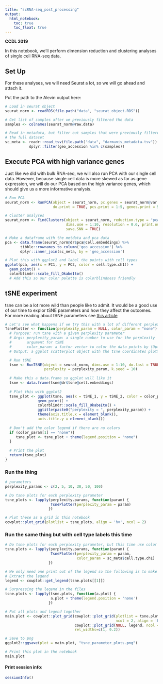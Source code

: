 ```yaml
---
title: "scRNA-seq_post_processing"
output:   
  html_notebook: 
    toc: true
    toc_float: true
---
```


**CCDL 2019**

In this notebook, we'll perform dimension reduction and clustering analyses of 
single cell RNA-seq data. 

## Set Up 
For these analyses, we will need Seurat a lot, so we will go ahead and attach it.  

Put the path to the Alevin output here:
```r
# Load in seurat object
seurat_norm <- readRDS(file.path("data", "seurat_object.RDS"))

# Get list of samples after we previously filtered the data
samples <- colnames(seurat_norm@raw.data)

# Read in metadata, but filter out samples that were previously filtered out of 
# the full dataset
sc_meta <- readr::read_tsv(file.path("data", "darmanis_metadata.tsv")) %>% 
           dplyr::filter(geo_accession %in% c(samples))
```

## Execute PCA with high variance genes
Just like we did with bulk RNA-seq, we will also run PCA with our single cell data. 
However, because single cell data is more skewed as far as gene expression, we 
will do our PCA based on the high variance genes, which should give us a more 
informative analysis.
```r
# Run PCA
seurat_norm <- RunPCA(object = seurat_norm, pc.genes = seurat_norm@var.genes,
                      do.print = TRUE, pcs.print = 1:5, genes.print = 5)

# Cluster analyses
seurat_norm <- FindClusters(object = seurat_norm, reduction.type = "pca", 
                            dims.use = 1:10, resolution = 0.6, print.output = 0, 
                            save.SNN = TRUE)
```

```r
# Make a dataframe with the metdata and pca data
pca <- data.frame(seurat_norm@dr$pca@cell.embeddings) %>% 
       tibble::rownames_to_column('geo_accession') %>%
       dplyr::inner_join(sc_meta, by = 'geo_accession')

# Plot this with ggplot2 and label the points with cell types
ggplot(pca, aes(x = PC1, y = PC2, color = cell.type.ch1)) + 
  geom_point() +
  colorblindr::scale_fill_OkabeIto() 
  # Add this so our color palette is colorblindness friendly
```

## tSNE experiment
tsne can be a lot more wild than people like to admit. 
It would be a good use of our time to explor tSNE parameters and how they 
affect the outcomes.
For more reading about tSNE parameters see 
[this article](https://distill.pub/2016/misread-tsne/)
```r
# Let's see what happens if we try this with a lot of different perplexity 
TsnePlotter <- function(perplexity_param = NULL, color_param = "none") {
  # Purpose: run tsne with a given perplexity parameter
  # Args: perplexity_param: a single number to use for the perplexity 
  #       argument for tSNE
  #       color_param: a factor vector to color the data points by (Optional)
  # Output: a ggplot scatterplot object with the tsne coordinates plotted

  # Run tSNE 
  tsne <- RunTSNE(object = seurat_norm, dims.use = 1:10, do.fast = TRUE, 
                  perplexity = perplexity_param, k.seed = 10)
  
  # Make this a data.frame so ggplot will like it
  tsne <- data.frame(tsne@dr$tsne@cell.embeddings)
  
  # Plot this with ggplot2
  tsne_plot <- ggplot(tsne, aes(x = tSNE_1, y = tSNE_2, color = color_param)) + 
               geom_point() + 
               colorblindr::scale_fill_OkabeIto() +
               ggtitle(paste0("perplexity = ", perplexity_param)) +
               theme(axis.title.x = element_blank(),
               axis.title.y = element_blank())
  
  # Don't add the color legend if there are no colors
  if (color_param[1] == "none"){
     tsne_plot <- tsne_plot + theme(legend.position = "none")
  }
  
  # Print the plot
  return(tsne_plot)
}
```

### Run the thing 
```r
# parameters
perplexity_params <- c(2, 5, 10, 30, 50, 100)

# Do tsne plots for each perplexity parameter
tsne_plots <- lapply(perplexity.params, function(param) {
                     TsnePlotter(perplexity_param = param)
                    })

# Plot these as a grid in this notebook
cowplot::plot_grid(plotlist = tsne_plots, align = 'hv', ncol = 2)
```

### Run the same thing but with cell type labels this time
```r
# Do tsne plots for each perplexity parameter, but this time use color argument
tsne.plots <- lapply(perplexity.params, function(param) {
                     TsnePlotter(perplexity_param = param, 
                                 color_param = sc_meta$cell.type.ch1)
                    })

# We only need one print out of the legend so the following is to make that happen
# Extract the legend
legend <- cowplot::get_legend(tsne.plots[[1]])

# Surpressing the legend in the files
tsne.plots <- lapply(tsne.plots, function(a.plot) {
                     a.plot + theme(legend.position = 'none')
                    })

# Put all plots and legend together
main.plot <- cowplot::plot_grid(cowplot::plot_grid(plotlist = tsne.plots,
                                                   ncol = 2, align = 'hv'),
                                cowplot::plot_grid(NULL, legend, ncol = 2),
                                rel_widths=c(1, 0.2))

# Save to png
ggplot2::ggsave(plot = main.plot, "tsne_parameter_plots.png")

# Print this plot in the notebook
main.plot
```

#### Print session info:
```r
sessionInfo()
```
